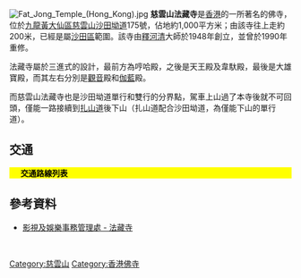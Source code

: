 {{Coord|22.34952|114.19394|display=title}}
[[File:Fat_Jong_Temple_(Hong_Kong).jpg|thumb]]
'''慈雲山法藏寺'''是[[香港|香港]]的一所著名的佛寺，位於[[九龍|九龍]][[黃大仙區|黃大仙區]][[慈雲山|慈雲山]][[沙田坳道|沙田坳道]]175號，佔地約1,000平方米；由該寺往上走約200米，已經是屬[[沙田區|沙田區]]範圍。該寺由[[釋河清|釋河清]]大師於1948年創立，並曾於1990年重修。

法藏寺屬於三進式的設計，最前方為哼哈殿，之後是天王殿及韋馱殿，最後是大雄寶殿，而其左右分別是[[觀音|觀音]]殿和[[伽藍菩薩|伽藍]]殿。

而慈雲山法藏寺也是沙田坳道單行和雙行的分界點，駕車上山過了本寺後就不可回頭，僅能一路接續到[[扎山道|扎山道]]後下山（扎山道配合沙田坳道，為僅能下山的單行道）。

==交通==
{{stack begin | align=center | clear=false | float=center}}
<div class="NavFrame collapsed" style="color: black; background-color: #FFFF00; margin: 0 auto; padding: 0 10px; text-align: left;">
<div class="NavHead" style="background-color: #FFFF00; margin: 0 auto; padding: 0 10px; font-weight:normal;">'''交通路線列表'''</div>
<div class="NavContent" style="background-color: #FFFF00; margin: 0 auto; padding: 0 10px;">
{{九龍專線小巴簡單列表|18M|19M|73}}
</div></div>
{{stack end}}

==參考資料==
*[https://web.archive.org/web/20071107054935/http://www.fso-tela.gov.hk/accessibility/chi/locations_details.cfm?Photo_Num=00467 影視及娛樂事務管理處 - 法藏寺]

<br>
{{HK-buil-stub}}

[[Category:慈雲山|Category:慈雲山]]
[[Category:香港佛寺|Category:香港佛寺]]